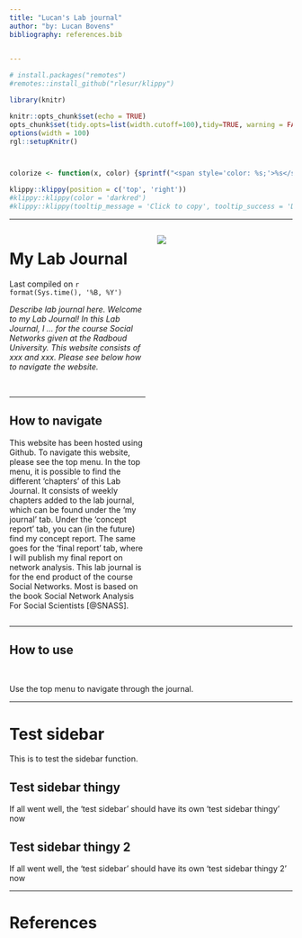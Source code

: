 ```yaml
---
title: "Lucan's Lab journal"
author: "by: Lucan Bovens"
bibliography: references.bib

 
---
```



```r
# install.packages("remotes")
#remotes::install_github("rlesur/klippy")
``` 

```r
library(knitr)

knitr::opts_chunk$set(echo = TRUE)
opts_chunk$set(tidy.opts=list(width.cutoff=100),tidy=TRUE, warning = FALSE, message = FALSE,comment = "#>", cache=TRUE, class.source=c("test"), class.output=c("test2"))
options(width = 100)
rgl::setupKnitr()



colorize <- function(x, color) {sprintf("<span style='color: %s;'>%s</span>", color, x) }

```

```r
klippy::klippy(position = c('top', 'right'))
#klippy::klippy(color = 'darkred')
#klippy::klippy(tooltip_message = 'Click to copy', tooltip_success = 'Done')
```



----

<!--- This is the best way to write a comment. 
It also demonstrate, you can add html directly in your rmarkdown file. See: https://www.w3schools.com/html/html_comments.asp ---> 


<!--- to use a multi column page we use Pandoc's fenced Div. 
see here: https://bookdown.org/yihui/rmarkdown-cookbook/multi-column.html 
But please note, we are not here to make a beautiful website, our intention is just to have a quick lab journal up and running ---> 

:::: {.columns}
::: {.column width="50%"}

# My Lab Journal
Last compiled on `r format(Sys.time(), '%B, %Y')`  

*Describe lab journal here. Welcome to my Lab Journal! In this Lab Journal, I ... for the course Social Networks given at the Radboud University. This website consists of xxx and xxx. Please see below how to navigate the website.*

<br>

----

## How to navigate

This website has been hosted using Github. To navigate this website, please see the top menu. In the top menu, it is possible to find the different 'chapters' of this Lab Journal. It consists of weekly chapters added to the lab journal, which can be found under the 'my journal' tab. Under the 'concept report' tab, you can (in the future) find my concept report. The same goes for the 'final report' tab, where I will publish my final report on network analysis. This lab journal is for the end product of the course Social Networks. Most is based on the book Social Network Analysis For Social Scientists [@SNASS].


:::

::: {.column width="50%"}




![](images/thesocialnetworkimagefront.jpg)


:::
::::
---

## How to use




<br>

Use the top menu to navigate through the journal.

----

# Test sidebar

This is to test the sidebar function.

## Test sidebar thingy

If all went well, the 'test sidebar' should have its own 'test sidebar thingy' now

## Test sidebar thingy 2

If all went well, the 'test sidebar' should have its own 'test sidebar thingy 2' now

----

# References




